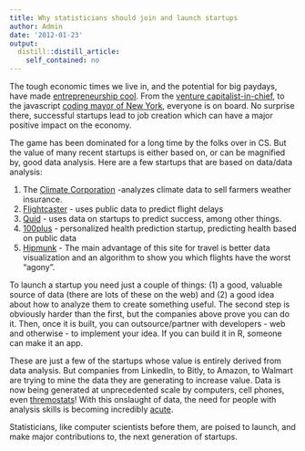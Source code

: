 ```yaml
---
title: Why statisticians should join and launch startups
author: Admin
date: '2012-01-23'
output:
  distill::distill_article:
    self_contained: no
---
```


The tough economic times we live in, and the potential for big paydays, have made <a href="http://en.wikipedia.org/wiki/The_Social_Network" target="_blank">entrepreneurship cool</a>. From the <a href="http://www.whitehouse.gov/issues/startup-america" target="_blank">venture capitalist-in-chief</a>, to the javascript <a href="http://chats-blog.com/2012/01/08/michael-bloomberg-learning-to-code/" target="_blank">coding mayor of New York</a>, everyone is on board. No surprise there, successful startups lead to job creation which can have a major positive impact on the economy. 

The game has been dominated for a long time by the folks over in CS. But the value of many recent startups is either based on, or can be magnified by, good data analysis. Here are a few startups that are based on data/data analysis: 

  1. The <a href="http://www.climate.com/" target="_blank">Climate Corporation</a> -analyzes climate data to sell farmers weather insurance.
  2. <a href="http://flightcaster.com/" target="_blank">Flightcaster</a> - uses public data to predict flight delays
  3. <a href="http://quid.com/" target="_blank">Quid</a> - uses data on startups to predict success, among other things.
  4. <a href="http://100plus.com/" target="_blank">100plus</a> - personalized health prediction startup, predicting health based on public data
  5. <a href="http://www.hipmunk.com/" target="_blank">Hipmunk</a> - The main advantage of this site for travel is better data visualization and an algorithm to show you which flights have the worst &#8220;agony&#8221;.

To launch a startup you need just a couple of things: (1) a good, valuable source of data (there are lots of these on the web) and (2) a good idea about how to analyze them to create something useful. The second step is obviously harder than the first, but the companies above prove you can do it. Then, once it is built, you can outsource/partner with developers - web and otherwise - to implement your idea. If you can build it in R, someone can make it an app. 

These are just a few of the startups whose value is entirely derived from data analysis. But companies from LinkedIn, to Bitly, to Amazon, to Walmart are trying to mine the data they are generating to increase value. Data is now being generated at unprecedented scale by computers, cell phones, even <a href="http://www.nest.com/" target="_blank">thremostats</a>! With this onslaught of data, the need for people with analysis skills is becoming incredibly <a href="http://radar.oreilly.com/2011/12/data-science-carrieriq-datasift-twitter.html" target="_blank">acute</a>. 

Statisticians, like computer scientists before them, are poised to launch, and make major contributions to, the next generation of startups. 
